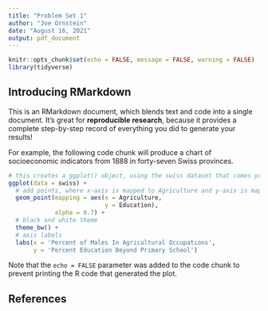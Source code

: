 ```yaml
---
title: "Problem Set 1"
author: "Joe Ornstein"
date: "August 16, 2021"
output: pdf_document
---
```


```r
knitr::opts_chunk$set(echo = FALSE, message = FALSE, warning = FALSE)
library(tidyverse)
```

## Introducing RMarkdown

This is an RMarkdown document, which blends text and code into a single document. It's great for **reproducible research**, because it provides a complete step-by-step record of everything you did to generate your results!

For example, the following code chunk will produce a chart of socioeconomic indicators from 1888 in forty-seven Swiss provinces.

```r
# this creates a ggplot() object, using the swiss dataset that comes pre-packaged with R
ggplot(data = swiss) +
  # add points, where x-axis is mapped to Agriculture and y-axis is mapped to Education 
  geom_point(mapping = aes(x = Agriculture, 
                           y = Education),
             alpha = 0.7) +
  # black and white theme
  theme_bw() +
  # axis labels
  labs(x = 'Percent of Males In Agricultural Occupations',
       y = 'Percent Education Beyond Primary School')
```

Note that the `echo = FALSE` parameter was added to the code chunk to prevent printing the R code that generated the plot.

## References
